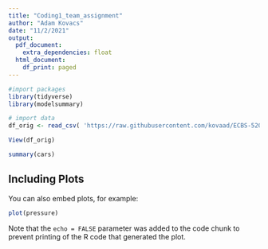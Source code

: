 ```yaml
---
title: "Coding1_team_assignment"
author: "Adam Kovacs"
date: "11/2/2021"
output: 
  pdf_document:
    extra_dependencies: float
  html_document:
    df_print: paged
---
```


```r

#import packages
library(tidyverse)
library(modelsummary)

# import data
df_orig <- read_csv( 'https://raw.githubusercontent.com/kovaad/ECBS-5208-Coding-1-Business-Analytics/master/data/DA1_data_Paris_HW1.csv' )

View(df_orig)


```



```r
summary(cars)
```

## Including Plots

You can also embed plots, for example:

```r
plot(pressure)
```

Note that the `echo = FALSE` parameter was added to the code chunk to prevent printing of the R code that generated the plot.
